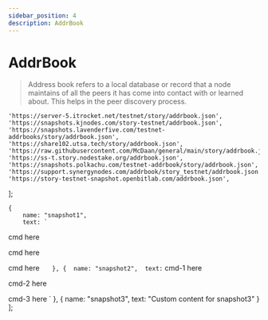 ```yaml
---
sidebar_position: 4
description: AddrBook
---
```


# AddrBook

> Address book refers to a local database or record that a node maintains of all the peers it has come into contact with or learned about. This helps in the peer discovery process.



	'https://server-5.itrocket.net/testnet/story/addrbook.json',
	'https://snapshots.kjnodes.com/story-testnet/addrbook.json',
	'https://snapshots.lavenderfive.com/testnet-addrbooks/story/addrbook.json',
	'https://share102.utsa.tech/story/addrbook.json',
	'https://raw.githubusercontent.com/McDaan/general/main/story/addrbook.json',
	'https://ss-t.story.nodestake.org/addrbook.json',
  	'https://snapshots.polkachu.com/testnet-addrbook/story/addrbook.json',
 	'https://support.synergynodes.com/addrbook/story_testnet/addrbook.json',
 	'https://story-testnet-snapshot.openbitlab.com/addrbook.json',
];



<SelectPaste endpoints={endpoints} codeTemplate={addrBook} home={home} binary={binary} tip="Click on any endpoint to paste it into the code block." />


    { 
        name: "snapshot1", 
        text: `
cmd here 

cmd here

cmd here
    	`	
    },
    { 
        name: "snapshot2", 
        text: `
cmd-1 here 

cmd-2 here

cmd-3 here
    	`
    },
    { 
        name: "snapshot3", 
        text: "Custom content for snapshot3"
    }
];

<SelectPaste2 items={items} tip="Click a snapshot name to view its details" />


